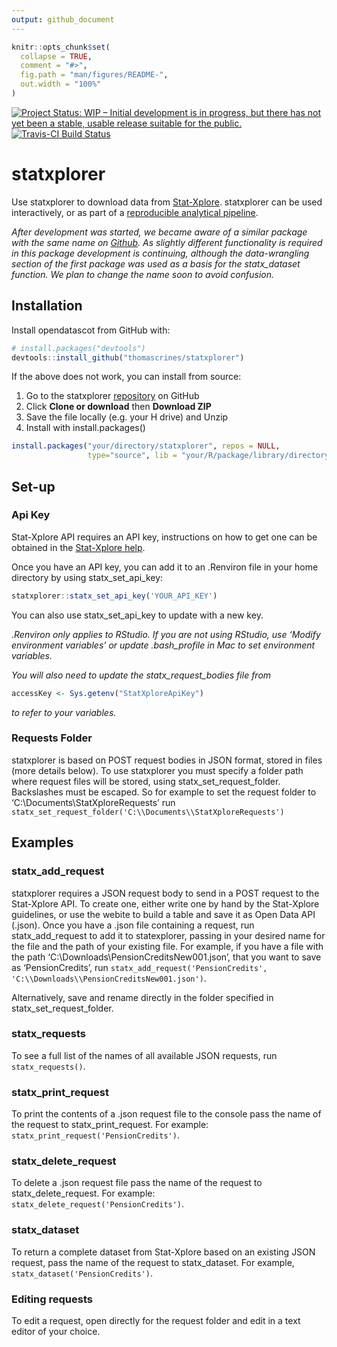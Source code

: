 ```yaml
---
output: github_document
---
```


<!-- README.md is generated from README.Rmd. Please edit that file -->

```r
knitr::opts_chunk$set(
  collapse = TRUE,
  comment = "#>",
  fig.path = "man/figures/README-",
  out.width = "100%"
)
```
[![Project Status: WIP – Initial development is in progress, but there has not yet been a stable, usable release suitable for the public.](https://www.repostatus.org/badges/latest/wip.svg)](https://www.repostatus.org/#wip) [![Travis-CI Build Status](https://travis-ci.com/thomascrines/statxplorer.svg?token=u9YrQxZw2wBxcEUArp4X&branch=master)](https://travis-ci.com/thomascrines/statxplorer) 

# statxplorer

Use statxplorer to download data from [Stat-Xplore](https://stat-xplore.dwp.gov.uk/webapi/jsf/login.xhtml). statxplorer can be used interactively, or as part of a [reproducible analytical pipeline](https://ukgovdatascience.github.io/rap_companion/).

*After development was started, we became aware of a similar package with the same name on [Github](https://github.com/olihawkins/statxplorer). As slightly different functionality is required in this package development is continuing, although the data-wrangling section of the first package was used as a basis for the statx_dataset function. We plan to change the name soon to avoid confusion.*

## Installation

Install opendatascot from GitHub with:

```r
# install.packages("devtools")
devtools::install_github("thomascrines/statxplorer")
```

If the above does not work, you can install from source:

1. Go to the statxplorer [repository](https://github.com/thomascrines/statxplorer) on GitHub
1. Click **Clone or download** then **Download ZIP**
1. Save the file locally (e.g. your H drive) and Unzip
1. Install with install.packages()

```r
install.packages("your/directory/statxplorer", repos = NULL,
                 type="source", lib = "your/R/package/library/directory")
```

Set-up
-----

### Api Key

Stat-Xplore API requires an API key, instructions on how to get one can be obtained in the [Stat-Xplore help](https://stat-xplore.dwp.gov.uk/webapi/online-help/Open-Data-API.html).

Once you have an API key, you can add it to an .Renviron file in your home directory by using statx_set_api_key:

```r
statxplorer::statx_set_api_key('YOUR_API_KEY')
```

You can also use statx_set_api_key to update with a new key.


*.Renviron only applies to RStudio. If you are not using RStudio, use 'Modify environment variables' or update .bash_profile in Mac to set environment variables.*

*You will also need to update the statx_request_bodies file from* 
```r
accessKey <- Sys.getenv("StatXploreApiKey")
```
*to refer to your variables.*

### Requests Folder

statxplorer is based on POST request bodies in JSON format, stored in files (more details below). To use statxplorer you must specify a folder path where request files will be stored, using statx_set_request_folder. Backslashes must be escaped. So for example to set the request folder to 'C:\\Documents\\StatXploreRequests' run `statx_set_request_folder('C:\\Documents\\StatXploreRequests')`

## Examples

### statx_add_request

statxplorer requires a JSON request body to send in a POST request to the Stat-Xplore API. To create one, either write one by hand by the Stat-Xplore guidelines, or use the webite to build a table and save it as Open Data API (.json). Once you have a .json file containing a request, run statx_add_request to add it to statexplorer, passing in your desired name for the file and the path of your existing file. For example, if you have a file with the path 'C:\\Downloads\\PensionCreditsNew001.json', that you want to save as 'PensionCredits', run `statx_add_request('PensionCredits', 'C:\\Downloads\\PensionCreditsNew001.json')`.

Alternatively, save and rename directly in the folder specified in statx_set_request_folder.

### statx_requests

To see a full list of the names of all available JSON requests, run `statx_requests()`.

### statx_print_request

To print the contents of a .json request file to the console pass the name of the request to statx_print_request. For example: `statx_print_request('PensionCredits')`.

### statx_delete_request

To delete a .json request file pass the name of the request to statx_delete_request. For example: `statx_delete_request('PensionCredits')`.

### statx_dataset

To return a complete dataset from Stat-Xplore based on an existing JSON request, pass the name of the request to statx_dataset. For example, `statx_dataset('PensionCredits')`.

### Editing requests

To edit a request, open directly for the request folder and edit in a text editor of your choice.
